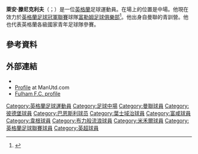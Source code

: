 {{noteTA
|G1=football
|G2=FAcup
|1=zh-hans:滕尼克利夫; zh-hk:端尼基夫;
}}

'''萊安·滕尼克利夫'''（{{lang-en|Ryan Tunnicliffe}}；{{bd|1992年|12月30日}}）是一位[[英格蘭|英格蘭]]足球運動員。在場上的位置是中場。他現在效力於[[英格蘭足球冠軍聯賽|英格蘭足球冠軍聯賽]]球隊[[富勒姆足球俱樂部|富勒姆足球俱樂部]]<ref>{{cite news |title=Transfer Deadline Day: Fulham sign Mitroglou and Heitinga |url=http://www.bbc.co.uk/sport/0/football/25944411 |work=BBC Sport |publisher=British Broadcasting Corporation |date=31 January 2014 |accessdate=1 February 2014 |archive-date=2015-11-08 |archive-url=https://web.archive.org/web/20151108101635/http://www.bbc.co.uk/sport/0/football/25944411 |dead-url=no }}</ref>。他出身自曼聯的青訓營。他也代表英格蘭各級國家青年足球隊參賽。
==參考資料==
{{Reflist}}

==外部連結==
*{{soccerbase|58436}}
*[https://web.archive.org/web/20120626050123/http://www.manutd.com/en/Players-And-Staff/First-Team/Ryan-Tunnicliffe.aspx Profile] at ManUtd.com
*[https://web.archive.org/web/20140716233139/http://www.fulhamfc.com/the-teams/first-team/ryan-tunnicliffe Fulham F.C. profile]

{{DEFAULTSORT:Tunnicliffe, Ryan}}
[[Category:英格蘭足球運動員|Category:英格蘭足球運動員]]
[[Category:足球中場|Category:足球中場]]
[[Category:曼聯球員|Category:曼聯球員]]
[[Category:彼德堡球員|Category:彼德堡球員]]
[[Category:巴恩斯利球员|Category:巴恩斯利球员]]
[[Category:葉士域治球員|Category:葉士域治球員]]
[[Category:富咸球員|Category:富咸球員]]
[[Category:韋根球員|Category:韋根球員]]
[[Category:布力般流浪球員|Category:布力般流浪球員]]
[[Category:米禾爾球員|Category:米禾爾球員]]
[[Category:英格蘭足球聯賽球員|Category:英格蘭足球聯賽球員]]
[[Category:英超球員|Category:英超球員]]
